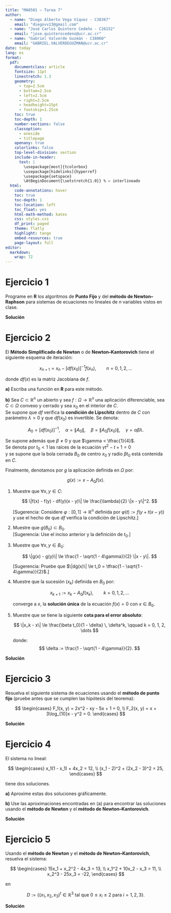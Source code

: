 ```yaml
---
title: "MA0501 – Tarea 7"
author: 
  - name: "Diego Alberto Vega Víquez - C38367" 
    email: "diegovv13@gmail.com"
  - name: "José Carlos Quintero Cedeño - C26152" 
    email: "jose.quinterocedeno@ucr.ac.cr"
  - name: "Gabriel Valverde Guzmán - C38060"
    email: "GABRIEL.VALVERDEGUZMAN@ucr.ac.cr"
date: today
lang: es
format:
  pdf:
    documentclass: article
    fontsize: 11pt
    linestretch: 1.3
    geometry:
      - top=2.5cm
      - bottom=2.5cm
      - left=2.5cm
      - right=2.5cm
      - headheight=15pt
      - footskip=1.25cm
    toc: true
    toc-depth: 1
    number-sections: false
    classoption:
      - oneside
      - titlepage 
    openany: true
    colorlinks: false   
    top-level-division: section
    include-in-header: 
      text: |
        \usepackage[most]{tcolorbox}
        \usepackage[hidelinks]{hyperref}
        \usepackage{setspace}
        \AtBeginDocument{\setstretch{1.0}} % ← interlineado
  html:
    code-annotations: hover
    toc: true
    toc-depth: 1
    toc-location: left
    toc_float: yes
    html-math-method: katex
    css: styles.css
    df_print: paged
    theme: flatly
    highlight: tango
    embed-resources: true
    page-layout: full
editor: 
  markdown: 
    wrap: 72
---
```


\newpage

# Ejercicio 1

::: {.callout-note title="Instrucción del ejercicio 1"}

Programe en **R** los algoritmos de **Punto Fijo** y del **método de Newton–Raphson** para sistemas de ecuaciones no lineales de $n$ variables vistos en clase.

:::

**Solución**



# Ejercicio 2

::: {.callout-note title="Instrucción del ejercicio 2"}

El **Método Simplificado de Newton** o de **Newton–Kantorovich** tiene el siguiente esquema de iteración:

$$
x_{n+1} = x_n - [df(x_0)]^{-1} f(x_n), \qquad n = 0, 1, 2, \dots
$$

donde $df(x)$ es la matriz Jacobiana de $f$.

**a)** Escriba una función en **R** para este método.

**b)** Sea $C \subset \mathbb{R}^n$ un abierto y sea $f : \Omega \to \mathbb{R}^n$ una aplicación diferenciable, sea $C \subset \Omega$ convexo y cerrado y sea $x_0$ en el interior de $C$.  
Se supone que $df$ verifica la **condición de Lipschitz** dentro de $C$ con parámetro $\lambda > 0$ y que $df(x_0)$ es invertible. Se denota:

$$
A_0 = [df(x_0)]^{-1}, 
\quad 
\alpha = \|A_0\|, 
\quad 
\beta = \|A_0 f(x_0)\|,
\quad 
\gamma = \alpha \beta \lambda.
$$

Se supone además que $\beta \ne 0$ y que $\gamma < \tfrac{1}{4}$.  
Se denota por $t_0 < 1$ las raíces de la ecuación $\gamma t^2 - t + 1 = 0$  
y se supone que la bola cerrada $B_0$ de centro $x_0$ y radio $\beta t_0$ está contenida en $C$.

Finalmente, denotamos por $g$ la aplicación definida en $\Omega$ por:

$$
g(x) := x - A_0 f(x).
$$

1. Muestre que $\forall x, y \in C$:

   $$
   \|f(x) - f(y) - df(y)(x - y)\| \le \frac{\lambda}{2} \|x - y\|^2.
   $$

   [Sugerencia: Considere $\varphi : [0,1] \to \mathbb{R}^n$ definida por $\varphi(t) := f(y + t(x - y))$ y use el hecho de que $df$ verifica la condición de Lipschitz.]

2. Muestre que $g(B_0) \subset B_0$.  
   [Sugerencia: Use el inciso anterior y la definición de $t_0$.]

3. Muestre que $\forall x, y \in B_0$:

   $$
   \|g(x) - g(y)\| \le \frac{1 - \sqrt{1 - 4\gamma}}{2} \|x - y\|.
   $$

   [Sugerencia: Pruebe que $\|dg(x)\| \le t_0 = \tfrac{1 - \sqrt{1 - 4\gamma}}{2}$.]

4. Muestre que la sucesión $(x_k)$ definida en $B_0$ por:

   $$
   x_{k+1} := x_k - A_0 f(x_k), \qquad k = 0, 1, 2, \dots
   $$

   converge a $x$, la **solución única** de la ecuación $f(x) = 0$ con $x \in B_0$.

5. Muestre que se tiene la siguiente **cota para el error absoluto**:

   $$
   \|x_k - x\| \le \frac{\beta t_0}{1 - \delta} \, \delta^k, 
   \qquad k = 0, 1, 2, \dots
   $$

   donde:
   $$
   \delta := \frac{1 - \sqrt{1 - 4\gamma}}{2}.
   $$

:::

**Solución**



# Ejercicio 3

::: {.callout-note title="Instrucción del ejercicio 3"}

Resuelva el siguiente sistema de ecuaciones usando el **método de punto fijo** (pruebe antes que se cumplen las hipótesis del teorema):

$$
\begin{cases}
F_1(x, y) = 2x^2 - xy - 5x + 1 = 0, \\
F_2(x, y) = x + 3\log_{10}x - y^2 = 0.
\end{cases}
$$

:::

**Solución**



# Ejercicio 4

::: {.callout-note title="Instrucción del ejercicio 4"}

El sistema no lineal:

$$
\begin{cases}
x_1(1 - x_1) + 4x_2 = 12, \\
(x_1 - 2)^2 + (2x_2 - 3)^2 = 25,
\end{cases}
$$

tiene dos soluciones.

**a)** Aproxime estas dos soluciones gráficamente.

**b)** Use las aproximaciones encontradas en (a) para encontrar las soluciones usando el **método de Newton** y el **método de Newton–Kantorovich**.

:::

**Solución**



# Ejercicio 5

::: {.callout-note title="Instrucción del ejercicio 5"}

Usando el **método de Newton** y el **método de Newton–Kantorovich**, resuelva el sistema:

$$
\begin{cases}
15x_1 + x_2^2 - 4x_3 = 13, \\
x_1^2 + 10x_2 - x_3 = 11, \\
x_2^3 - 25x_3 = -22,
\end{cases}
$$

en 

$$
D := \{(x_1, x_2, x_3)^t \in \mathbb{R}^3 \text{ tal que } 0 \le x_i \le 2 \text{ para } i = 1, 2, 3\}.
$$

:::

**Solución**

